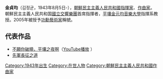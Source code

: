 '''金貞均'''（김정균，1943年8月5日-），[[朝鮮民主主義人民共和國|朝鮮民主主義人民共和國]][[指揮家|指揮家]]、[[作曲家|作曲家]]。朝鮮民主主義人民共和国[[國立交響樂團|國立交響樂團]]首席指揮者，[[平壤金元均音樂大學|平壤金元均音樂大學]]指揮系教授。2005年被授予[[功勳藝術家|功勳藝術家]]稱號。

==代表作品==
* [[不願你破曉，平壤之夜啊|不願你破曉，平壤之夜啊]]（[http://www.youtube.com/watch?v=q3VHeU9UQY8 YouTube播放] {{Wayback|url=http://www.youtube.com/watch?v=q3VHeU9UQY8 |date=20190701091252 }}）
* [[先軍長征之道|先軍長征之道]]

[[Category:1943年出生|Category:1943年出生]]
[[Category:在世人物|Category:在世人物]]
[[Category:朝鮮民主主義人民共和國作曲家|Category:朝鮮民主主義人民共和國作曲家]]